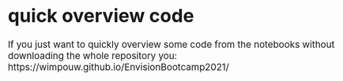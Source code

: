 <style type="text/css">
  body{
  font-size: 14pt;
}
</style>


# quick overview code
If you just want to quickly overview some code from the notebooks 
without downloading the whole repository you: https://wimpouw.github.io/EnvisionBootcamp2021/